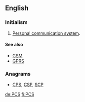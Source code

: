 {{also|pcs}}
==English==

===Initialism===
{{head|en|initialism}}

# {{context|telecommunications|lang=en}} [[personal communication system#English|Personal communication system]].

====See also====
* [[GSM]]
* [[GPRS]]

===Anagrams===
* [[CPS#English|CPS]], [[CSP#English|CSP]], [[SCP#English|SCP]]

[[de:PCS]]
[[fi:PCS]]